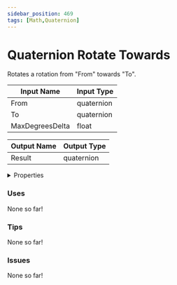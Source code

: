 ```yaml
---
sidebar_position: 469
tags: [Math,Quaternion]
---
```


# Quaternion Rotate Towards

Rotates a rotation from "From" towards "To".




<EsbSvg />

| Input Name | Input Type |
|-----------|-----------|
| From | quaternion |
| To | quaternion |
| MaxDegreesDelta | float |

| Output Name | Output Type |
|-----------|-----------|
| Result | quaternion |


<details>
  <summary>Properties</summary>
  <div>
    <div>
    <table>
      <thead>
        <tr>
          <th>Is beta required?</th>
          <th>❌</th>
        </tr>
        <tr>
          <th>Is this chip a trolling risk?</th>
          <th>❌</th>
        </tr>
        <tr>
          <th>Chip UUID</th>
          <th>edfe7cbb-6973-4489-9b7a-75746243dd6d</th>
        </tr>
      </thead>
    </table>
    </div>
  </div>
</details>

### Uses

None so far!

### Tips

None so far!

### Issues

None so far!